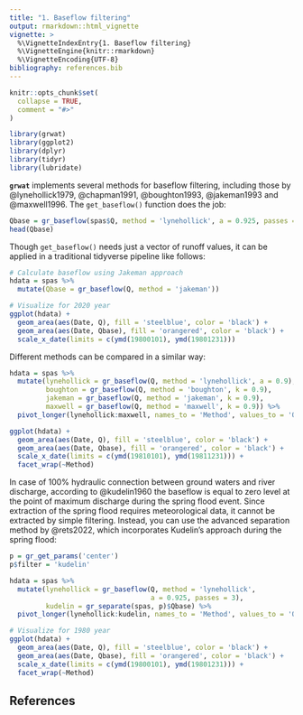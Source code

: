 ```yaml
---
title: "1. Baseflow filtering"
output: rmarkdown::html_vignette
vignette: >
  %\VignetteIndexEntry{1. Baseflow filtering}
  %\VignetteEngine{knitr::rmarkdown}
  %\VignetteEncoding{UTF-8}
bibliography: references.bib
---
```


```r
knitr::opts_chunk$set(
  collapse = TRUE,
  comment = "#>"
)
```

```r
library(grwat)
library(ggplot2)
library(dplyr)
library(tidyr)
library(lubridate)
```

**`grwat`** implements several methods for baseflow filtering, including those by @lynehollick1979, @chapman1991, @boughton1993, @jakeman1993 and @maxwell1996. The `get_baseflow()` function does the job:

```r
Qbase = gr_baseflow(spas$Q, method = 'lynehollick', a = 0.925, passes = 3)
head(Qbase)
```

Though `get_baseflow()` needs just a vector of runoff values, it can be applied in a traditional tidyverse pipeline like follows:

```r
# Calculate baseflow using Jakeman approach
hdata = spas %>% 
  mutate(Qbase = gr_baseflow(Q, method = 'jakeman'))

# Visualize for 2020 year
ggplot(hdata) +
  geom_area(aes(Date, Q), fill = 'steelblue', color = 'black') +
  geom_area(aes(Date, Qbase), fill = 'orangered', color = 'black') +
  scale_x_date(limits = c(ymd(19800101), ymd(19801231)))
```

Different methods can be compared in a similar way:

```r
hdata = spas %>%
  mutate(lynehollick = gr_baseflow(Q, method = 'lynehollick', a = 0.9),
         boughton = gr_baseflow(Q, method = 'boughton', k = 0.9),
         jakeman = gr_baseflow(Q, method = 'jakeman', k = 0.9),
         maxwell = gr_baseflow(Q, method = 'maxwell', k = 0.9)) %>% 
  pivot_longer(lynehollick:maxwell, names_to = 'Method', values_to = 'Qbase')

ggplot(hdata) +
  geom_area(aes(Date, Q), fill = 'steelblue', color = 'black') +
  geom_area(aes(Date, Qbase), fill = 'orangered', color = 'black') +
  scale_x_date(limits = c(ymd(19810101), ymd(19811231))) +
  facet_wrap(~Method)
```

In case of 100% hydraulic connection between ground waters and river discharge, according to @kudelin1960 the baseflow is equal to zero level at the point of maximum discharge during the spring flood event. Since extraction of the spring flood requires meteorological data, it cannot be extracted by simple filtering. Instead, you can use the advanced separation method by @rets2022, which incorporates Kudelin's approach during the spring flood:

```r
p = gr_get_params('center')
p$filter = 'kudelin'

hdata = spas %>% 
  mutate(lynehollick = gr_baseflow(Q, method = 'lynehollick', 
                                   a = 0.925, passes = 3),
         kudelin = gr_separate(spas, p)$Qbase) %>% 
  pivot_longer(lynehollick:kudelin, names_to = 'Method', values_to = 'Qbase')

# Visualize for 1980 year
ggplot(hdata) +
  geom_area(aes(Date, Q), fill = 'steelblue', color = 'black') +
  geom_area(aes(Date, Qbase), fill = 'orangered', color = 'black') +
  scale_x_date(limits = c(ymd(19800101), ymd(19801231))) +
  facet_wrap(~Method)
```

## References

